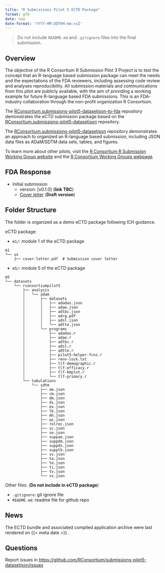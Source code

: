 ```yaml
---
title: "R Submissions Pilot 5 ECTD Package"
format: gfm
date: now
date-format: 'YYYY-MM-DDTHH:mm:ssZ'
---
```


> Do not include `README.md` and `.gitignore` files into the final submission. 

## Overview

The objective of the R Consortium R Submission Pilot 3 Project is to test the concept that an R-language based submission package can meet the needs and the expectations of the FDA reviewers, including assessing code review and analyses reproducibility. All submission materials and communications from this pilot are publicly available, with the aim of providing a working example for future R-language based FDA submissions. This is an FDA-industry collaboration through the non-profit organization R Consortium.

The [RConsortium.submissions-pilot5-datasetjson-to-fda](https://github.com/RConsortium/submissions-pilot5-datasetjson-to-fda) repository demonstrates the eCTD submission package based on the [RConsortium.submissions-pilot5-datasetjson](https://github.com/RConsortium/submissions-pilot5-datasetjson) repository.

The [RConsortium.submissions-pilot5-datasetjson](https://github.com/RConsortium/submissions-pilot5-datasetjson) repository demonstrates an approach to organized an R-language based submission, including JSON data files as ADaM/SDTM data sets, tables, and figures.

To learn more about other pilots, visit the [R Consortium R Submission Working Group website](https://rconsortium.github.io/submissions-wg/) and the [R Consortium Working Groups webpage](https://www.r-consortium.org/all-projects/isc-working-groups).


## FDA Response 

- Initial submission
  + version: [v0.1.0] (**link TBC**)
  + [Cover letter](https://github.com/RConsortium/submissions-pilot5-datasetjson-to-fda/blob/main/m1/us/cover-letter.pdf) (**Draft version**)

## Folder Structure 

The folder is organized as a demo eCTD package following ICH guidance. 

eCTD package: 

- `m1/`: module 1 of the eCTD package

```
m1
└── us
    ├── cover-letter.pdf  # Submission cover letter
```

- `m5/`: module 5 of the eCTD package

```
m5
└── datasets
    └── rconsortiumpilot5
        ├── analysis
        │   └── adam
        │       ├── datasets
        │       │   ├── adadas.json
        │       │   ├── adae.json
        │       │   ├── adlbc.json
        │       │   ├── adrg.pdf
        │       │   ├── adsl.json
        │       │   └── adtte.json
        │       └── programs
        │           ├── adadas.r
        │           ├── adae.r
        │           ├── adlbc.r
        │           ├── adsl.r
        │           ├── adtte.r
        │           ├── pilot5-helper-fcns.r
        │           ├── renv-lock.txt
        │           ├── tlf-demographic.r
        │           ├── tlf-efficacy.r
        │           ├── tlf-kmplot.r
        │           └── tlf-primary.r
        └── tabulations
            └── sdtm
                ├── ae.json
                ├── cm.json
                ├── dm.json
                ├── ds.json
                ├── ex.json
                ├── lb.json
                ├── mh.json
                ├── qs.json
                ├── relrec.json
                ├── sc.json
                ├── se.json
                ├── suppae.json
                ├── suppdm.json
                ├── suppds.json
                ├── supplb.json
                ├── sv.json
                ├── ta.json
                ├── te.json
                ├── ti.json
                ├── tv.json
                └── vs.json
```

Other files: (**Do not include in eCTD package**)

- `.gitignore`: git ignore file
- `README.md`: readme file for github repo

## News

The ECTD bundle and associated compiled application archive were last rendered on {{< meta date >}} .

## Questions 

Report issues in <https://github.com/RConsortium/submissions-pilot5-datasetjson/issues>
